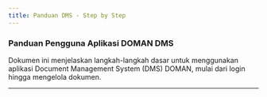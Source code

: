 ```yaml
---
title: Panduan DMS - Step by Step
---
```


### **Panduan Pengguna Aplikasi DOMAN DMS**

Dokumen ini menjelaskan langkah-langkah dasar untuk menggunakan aplikasi Document Management System (DMS) DOMAN, mulai dari login hingga mengelola dokumen.

---
